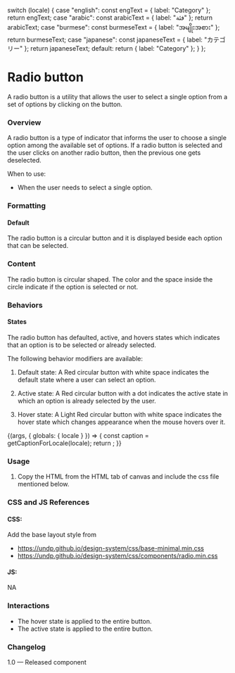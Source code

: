 
  switch (locale) {
    case "english":
      const engText = { label: "Category" };
      return engText;
    case "arabic":
      const arabicText = { label: "فئة" };
      return arabicText;
    case "burmese":
      const burmeseText = { label: "အမျိုးအစား" };
      return burmeseText;
    case "japanese":
      const japaneseText = { label: "カテゴリー" };
      return japaneseText;
    default:
      return { label: "Category" };
  }
};

<Meta title="Components/Forms/Radio" />

# Radio button
A radio button is a utility that allows the user to select a single option from a set of options by clicking on the button.

### Overview
A radio button is a type of indicator that informs the user to choose a single option among the available set of options. If a radio button is selected and the user clicks on another radio button, then the previous one gets deselected.

When to use:
- When the user needs to select a single option.

### Formatting
#### Default
The radio button is a circular button and it is displayed beside each option that can be selected.

### Content
The radio button is circular shaped. The color and the space inside the circle indicate if the option is selected or not.

### Behaviors
#### States
The radio button has defaulted, active, and hovers states which indicates that an option is to be selected or already selected.

The following behavior modifiers are available:

1. Default state:
A Red circular button with white space indicates the default state where a user can select an option.

2. Active state:
A Red circular button with a dot indicates the active state in which an option is already selected by the user.

3. Hover state:
A Light Red circular button with white space indicates the hover state which changes appearance when the mouse hovers over it.

<Canvas>
<Story name="Radio">
  {(args, { globals: { locale } }) => {
    const caption = getCaptionForLocale(locale);
    return <Radio label={caption.label} id="undp" name="undp"></Radio>;
  }}
</Story>
</Canvas>

### Usage
1. Copy the HTML from the HTML tab of canvas and include the css file mentioned below.

### CSS and JS References
#### CSS:
Add the base layout style from

- https://undp.github.io/design-system/css/base-minimal.min.css
- https://undp.github.io/design-system/css/components/radio.min.css

#### JS:
NA

### Interactions
- The hover state is applied to the entire button.
- The active state is applied to the entire button.

### Changelog
1.0 — Released component
